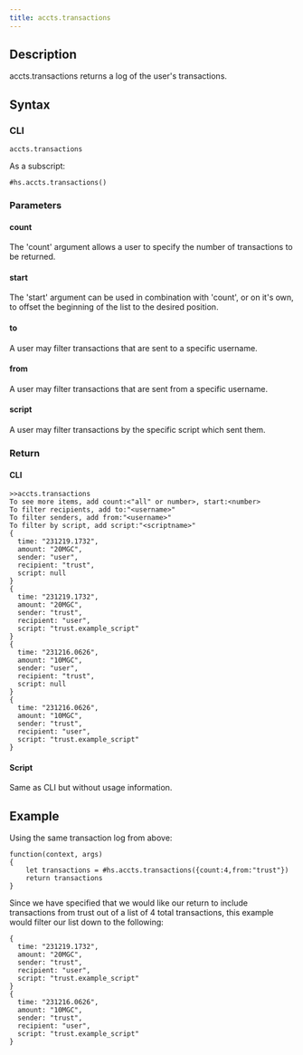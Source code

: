 ```yaml
---
title: accts.transactions
---
```


## Description

accts.transactions returns a log of the user's transactions.

## Syntax

### CLI

```
accts.transactions
```

As a subscript:

```
#hs.accts.transactions()
```

### Parameters

#### count

The 'count' argument allows a user to specify the number of transactions to be returned.

#### start

The 'start' argument can be used in combination with 'count', or on it's own, to offset the beginning of the list to the desired position.

#### to

A user may filter transactions that are sent to a specific username.

#### from

A user may filter transactions that are sent from a specific username.

#### script

A user may filter transactions by the specific script which sent them.

### Return

#### CLI

```
>>accts.transactions
To see more items, add count:<"all" or number>, start:<number>
To filter recipients, add to:"<username>"
To filter senders, add from:"<username>"
To filter by script, add script:"<scriptname>"
{
  time: "231219.1732",
  amount: "20MGC",
  sender: "user",
  recipient: "trust",
  script: null
}
{
  time: "231219.1732",
  amount: "20MGC",
  sender: "trust",
  recipient: "user",
  script: "trust.example_script"
}
{
  time: "231216.0626",
  amount: "10MGC",
  sender: "user",
  recipient: "trust",
  script: null
}
{
  time: "231216.0626",
  amount: "10MGC",
  sender: "trust",
  recipient: "user",
  script: "trust.example_script"
}
```

#### Script

Same as CLI but without usage information.

## Example

Using the same transaction log from above:

```
function(context, args)
{
	let transactions = #hs.accts.transactions({count:4,from:"trust"})
	return transactions
}

```

Since we have specified that we would like our return to include transactions from trust out of a list of 4 total transactions, this example would filter our list down to the following:

```
{
  time: "231219.1732",
  amount: "20MGC",
  sender: "trust",
  recipient: "user",
  script: "trust.example_script"
}
{
  time: "231216.0626",
  amount: "10MGC",
  sender: "trust",
  recipient: "user",
  script: "trust.example_script"
}
```

